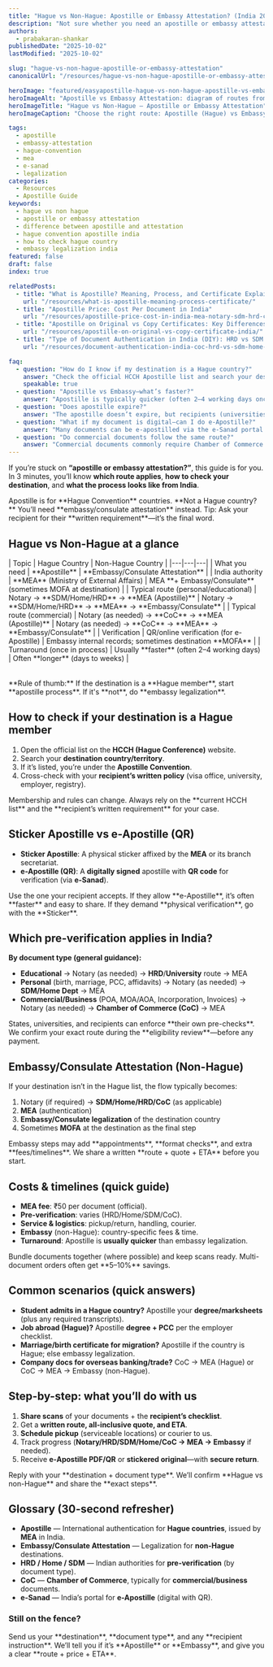 ```yaml
---
title: "Hague vs Non-Hague: Apostille or Embassy Attestation? (India 2025 Guide)"
description: "Not sure whether you need an apostille or embassy attestation? Learn the difference between Hague and non-Hague, how to check your destination, India-specific routes, timelines, and costs—plus easy decision tips."
authors:
  - prabakaran-shankar
publishedDate: "2025-10-02"
lastModified: "2025-10-02"

slug: "hague-vs-non-hague-apostille-or-embassy-attestation"
canonicalUrl: "/resources/hague-vs-non-hague-apostille-or-embassy-attestation/"

heroImage: "featured/easyapostille-hague-vs-non-hague-apostille-vs-embassy-attestation.png"
heroImageAlt: "Apostille vs Embassy Attestation: diagram of routes from India"
heroImageTitle: "Hague vs Non-Hague — Apostille or Embassy Attestation"
heroImageCaption: "Choose the right route: Apostille (Hague) vs Embassy/Consulate Legalization (non-Hague)."

tags:
  - apostille
  - embassy-attestation
  - hague-convention
  - mea
  - e-sanad
  - legalization
categories:
  - Resources
  - Apostille Guide
keywords:
  - hague vs non hague
  - apostille or embassy attestation
  - difference between apostille and attestation
  - hague convention apostille india
  - how to check hague country
  - embassy legalization india
featured: false
draft: false
index: true

relatedPosts:
  - title: "What is Apostille? Meaning, Process, and Certificate Explained (2025 Guide)"
    url: "/resources/what-is-apostille-meaning-process-certificate/"
  - title: "Apostille Price: Cost Per Document in India"
    url: "/resources/apostille-price-cost-in-india-mea-notary-sdm-hrd-coc/"
  - title: "Apostille on Original vs Copy Certificates: Key Differences"
    url: "/resources/apostille-on-original-vs-copy-certificate-india/"
  - title: "Type of Document Authentication in India (DIY): HRD vs SDM vs Home Department + CoC (Complete Guide)"
    url: "/resources/document-authentication-india-coc-hrd-vs-sdm-home-state-attestation/"

faq:
  - question: "How do I know if my destination is a Hague country?"
    answer: "Check the official HCCH Apostille list and search your destination. If it’s listed, apostille applies; if not, you’ll need embassy/consulate attestation. When in doubt, ask the recipient for their written policy."
    speakable: true
  - question: "Apostille vs Embassy—what’s faster?"
    answer: "Apostille is typically quicker (often 2–4 working days once in process) because it skips embassy legalization. Embassy/consulate attestation can add days to weeks depending on the country."
  - question: "Does apostille expire?"
    answer: "The apostille doesn’t expire, but recipients (universities, visa offices, employers) may ask for recent issuance—often within 6–12 months."
  - question: "What if my document is digital—can I do e-Apostille?"
    answer: "Many documents can be e-apostilled via the e-Sanad portal. Some still require verification or physical routes first; we confirm this during the eligibility check."
  - question: "Do commercial documents follow the same route?"
    answer: "Commercial documents commonly require Chamber of Commerce (CoC) before MEA apostille or embassy legalization. We confirm the exact route after reviewing your file and recipient’s checklist."
---
```



If you’re stuck on **“apostille or embassy attestation?”**, this guide is for you. In 3 minutes, you’ll know **which route applies**, **how to check your destination**, and **what the process looks like from India**.

<CalloutBox type="cta-primary" heading="Quick Answer">
Apostille is for **Hague Convention** countries.  
**Not a Hague country?** You’ll need **embassy/consulate attestation** instead.  
<span class="block mt-05">Tip: Ask your recipient for their **written requirement**—it’s the final word.</span>
</CalloutBox>

## Hague vs Non-Hague at a glance

<Table>
| Topic | Hague Country | Non-Hague Country |
|---|---|---|
| What you need | **Apostille** | **Embassy/Consulate Attestation** |
| India authority | **MEA** (Ministry of External Affairs) | MEA **+ Embassy/Consulate** (sometimes MOFA at destination) |
| Typical route (personal/educational) | Notary → **SDM/Home/HRD** → **MEA (Apostille)** | Notary → **SDM/Home/HRD** → **MEA** → **Embassy/Consulate** |
| Typical route (commercial) | Notary (as needed) → **CoC** → **MEA (Apostille)** | Notary (as needed) → **CoC** → **MEA** → **Embassy/Consulate** |
| Verification | QR/online verification (for e-Apostille) | Embassy internal records; sometimes destination **MOFA** |
| Turnaround (once in process) | Usually **faster** (often 2–4 working days) | Often **longer** (days to weeks) |
</Table>

<CalloutBox type="tip">
**Rule of thumb:** If the destination is a **Hague member**, start <Anchor href="/resources/what-is-apostille-meaning-process-certificate/">**apostille process**</Anchor>. If it's **not**, do **embassy legalization**.
</CalloutBox>

## How to check if your destination is a Hague member

1. Open the official list on the **HCCH (Hague Conference)** website.  
2. Search your **destination country/territory**.  
3. If it’s listed, you’re under the **Apostille Convention**.  
4. Cross-check with your **recipient’s written policy** (visa office, university, employer, registry).

<CalloutBox type="note" heading="Heads-up">
Membership and rules can change. Always rely on the **current HCCH list** and the **recipient’s written requirement** for your case.
</CalloutBox>

## Sticker Apostille vs e-Apostille (QR)

- **Sticker Apostille**: A physical sticker affixed by the **MEA** or its branch secretariat.  
- **e-Apostille (QR)**: A **digitally signed** apostille with **QR code** for verification (via **e-Sanad**).

<CalloutBox type="info" heading="Which one should I use?">
Use the one your recipient accepts.  
If they allow **e-Apostille**, it’s often **faster** and easy to share. If they demand **physical verification**, go with the **Sticker**.
</CalloutBox>

## Which pre-verification applies in India?

**By document type (general guidance):**
- **Educational** → Notary (as needed) → **HRD**/**University** route → MEA  
- **Personal** (birth, marriage, PCC, affidavits) → Notary (as needed) → **SDM/Home Dept** → MEA  
- **Commercial/Business** (POA, MOA/AOA, Incorporation, Invoices) → Notary (as needed) → **Chamber of Commerce (CoC)** → MEA

<CalloutBox type="warning" heading="Important">
States, universities, and recipients can enforce **their own pre-checks**. We confirm your exact route during the **eligibility review**—before any payment.
</CalloutBox>

## Embassy/Consulate Attestation (Non-Hague)

If your destination isn’t in the Hague list, the flow typically becomes:

1. Notary (if required) → **SDM/Home/HRD/CoC** (as applicable)  
2. **MEA** (authentication)  
3. **Embassy/Consulate legalization** of the destination country  
4. Sometimes **MOFA** at the destination as the final step

<CalloutBox type="note" heading="Reality check">
Embassy steps may add **appointments**, **format checks**, and extra **fees/timelines**. We share a written **route + quote + ETA** before you start.
</CalloutBox>

## Costs & timelines (quick guide)

- **MEA fee**: ₹50 per document (official).  
- **Pre-verification**: varies (HRD/Home/SDM/CoC).  
- **Service & logistics**: pickup/return, handling, courier.  
- **Embassy** (non-Hague): country-specific fees & time.  
- **Turnaround**: Apostille is **usually quicker** than embassy legalization.

<CalloutBox type="tip" heading="Save time">
Bundle documents together (where possible) and keep scans ready. Multi-document orders often get **5–10%** savings.
</CalloutBox>

## Common scenarios (quick answers)

- **Student admits in a Hague country?** Apostille your **degree/marksheets** (plus any required transcripts).  
- **Job abroad (Hague)?** Apostille **degree + PCC** per the employer checklist.  
- **Marriage/birth certificate for migration?** Apostille if the country is Hague; else embassy legalization.  
- **Company docs for overseas banking/trade?** CoC → MEA (Hague) or CoC → MEA → Embassy (non-Hague).

## Step-by-step: what you’ll do with us

1. **Share scans** of your documents + the **recipient’s checklist**.  
2. Get a **written route, all-inclusive quote, and ETA**.  
3. **Schedule pickup** (serviceable locations) or courier to us.  
4. Track progress (**Notary/HRD/SDM/Home/CoC → MEA → Embassy** if needed).  
5. Receive **e-Apostille PDF/QR** or **stickered original**—with **secure return**.

<CalloutBox type="cta-secondary" heading="Not sure which route applies?">
Reply with your **destination + document type**. We’ll confirm **Hague vs non-Hague** and share the **exact steps**.
</CalloutBox>

## Glossary (30-second refresher)

- **Apostille** — International authentication for **Hague countries**, issued by **MEA** in India.  
- **Embassy/Consulate Attestation** — Legalization for **non-Hague** destinations.  
- **HRD / Home / SDM** — Indian authorities for **pre-verification** (by document type).  
- **CoC** — **Chamber of Commerce**, typically for **commercial/business** documents.  
- **e-Sanad** — India’s portal for **e-Apostille** (digital with QR).


### Still on the fence?

<CalloutBox type="promo" brandTone="light" heading="Ask before you apply">
Send us your **destination**, **document type**, and any **recipient instruction**. We’ll tell you if it’s **Apostille** or **Embassy**, and give you a clear **route + price + ETA**.
</CalloutBox>
